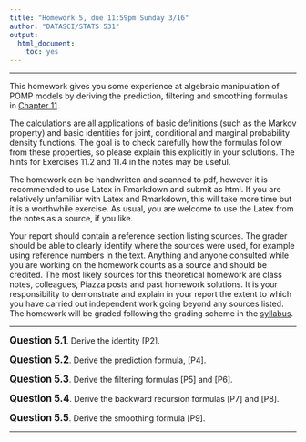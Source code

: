 ```yaml
---
title: "Homework 5, due 11:59pm Sunday 3/16"
author: "DATASCI/STATS 531"
output:
  html_document:
    toc: yes
---
```


\newcommand\prob{\mathbb{P}}
\newcommand\E{\mathbb{E}}
\newcommand\var{\mathrm{Var}}
\newcommand\cov{\mathrm{Cov}}

-----------

This homework gives you some experience at algebraic manipulation of POMP models by deriving the prediction, filtering and smoothing formulas in [Chapter 11](../11/index.html).

The calculations are all applications of basic definitions (such as the Markov property) and basic identities for joint, conditional and marginal probability density functions. 
The goal is to check carefully how the formulas follow from these properties, so please explain this explicitly in your solutions.
The hints for Exercises 11.2 and 11.4 in the notes may be useful.

The homework can be handwritten and scanned to pdf, however it is recommended to use Latex in Rmarkdown and submit as html. If you are relatively unfamiliar with Latex and Rmarkdown, this will take more time but it is a worthwhile exercise. As usual, you are welcome to use the Latex from the notes as a source, if you like.

Your report should contain a reference section listing sources. The grader should be able to clearly identify where the sources were used, for example using reference numbers in the text. Anything and anyone consulted while you are working on the homework counts as a source and should be credited. The most likely sources for this theoretical homework are class notes, colleagues, Piazza posts and past homework solutions. It is your responsibility to demonstrate and explain in your report the extent to which you have carried out independent work going beyond any sources listed. The homework will be graded following the grading scheme in the [syllabus](../syllabus.html).


--------

**<big>Question 5.1</big>**. Derive the identity [P2].


**<big>Question 5.2</big>**. Derive the prediction formula, [P4].


**<big>Question 5.3</big>**. Derive the filtering formulas [P5] and [P6].


**<big>Question 5.4</big>**. Derive the backward recursion formulas [P7] and [P8].

**<big>Question 5.5</big>**. Derive the smoothing formula [P9].


-----------------

